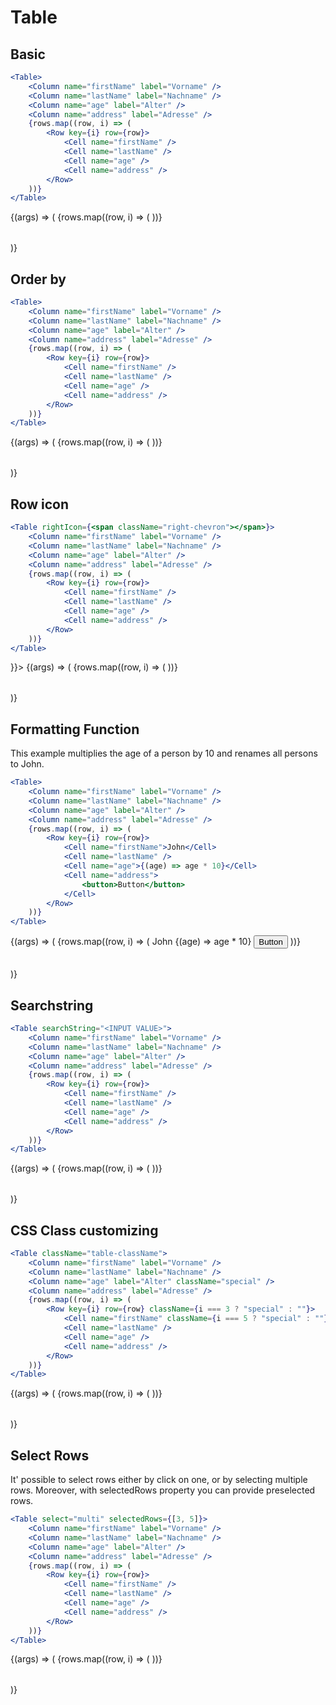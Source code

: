 

<Meta title="Components/Table" component={Table} />

# Table

## Basic

```jsx
<Table>
	<Column name="firstName" label="Vorname" />
	<Column name="lastName" label="Nachname" />
	<Column name="age" label="Alter" />
	<Column name="address" label="Adresse" />
	{rows.map((row, i) => (
		<Row key={i} row={row}>
			<Cell name="firstName" />
			<Cell name="lastName" />
			<Cell name="age" />
			<Cell name="address" />
		</Row>
	))}
</Table>
```

<Canvas>
	<Story name="Basic" args={{}}>
		{(args) => (
			<Table {...args}>
				<Column name="firstName" label="Vorname" />
				<Column name="lastName" label="Nachname" />
				<Column name="age" label="Alter" />
				<Column name="address" label="Adresse" />
				{rows.map((row, i) => (
					<Row key={i} row={row}>
						<Cell name="firstName" />
						<Cell name="lastName" />
						<Cell name="age" />
						<Cell name="address" />
					</Row>
				))}
			</Table>
		)}
	</Story>
</Canvas>

## Order by

```jsx
<Table>
	<Column name="firstName" label="Vorname" />
	<Column name="lastName" label="Nachname" />
	<Column name="age" label="Alter" />
	<Column name="address" label="Adresse" />
	{rows.map((row, i) => (
		<Row key={i} row={row}>
			<Cell name="firstName" />
			<Cell name="lastName" />
			<Cell name="age" />
			<Cell name="address" />
		</Row>
	))}
</Table>
```

<Canvas>
	<Story name="Order by" args={{}}>
		{(args) => (
			<Table {...args}>
				<Column name="firstName" label="Vorname" sortable />
				<Column name="lastName" label="Nachname" />
				<Column name="age" label="Alter" sortable />
				<Column name="address" label="Adresse" />
				{rows.map((row, i) => (
					<Row key={i} row={row}>
						<Cell name="firstName" />
						<Cell name="lastName" />
						<Cell name="age" />
						<Cell name="address" />
					</Row>
				))}
			</Table>
		)}
	</Story>
</Canvas>

## Row icon

```jsx
<Table rightIcon={<span className="right-chevron"></span>}>
	<Column name="firstName" label="Vorname" />
	<Column name="lastName" label="Nachname" />
	<Column name="age" label="Alter" />
	<Column name="address" label="Adresse" />
	{rows.map((row, i) => (
		<Row key={i} row={row}>
			<Cell name="firstName" />
			<Cell name="lastName" />
			<Cell name="age" />
			<Cell name="address" />
		</Row>
	))}
</Table>
```

<Canvas>
	<Story
		name="Row Icon"
		args={{
			rightIcon: <span className="right-chevron"></span>
		}}>
		{(args) => (
			<Table {...args}>
				<Column name="firstName" label="Vorname" />
				<Column name="lastName" label="Nachname" />
				<Column name="age" label="Alter" />
				<Column name="address" label="Adresse" />
				{rows.map((row, i) => (
					<Row key={i} row={row}>
						<Cell name="firstName" />
						<Cell name="lastName" />
						<Cell name="age" />
						<Cell name="address" />
					</Row>
				))}
			</Table>
		)}
	</Story>
</Canvas>

## Formatting Function

This example multiplies the age of a person by 10 and renames all persons to John.

```jsx
<Table>
	<Column name="firstName" label="Vorname" />
	<Column name="lastName" label="Nachname" />
	<Column name="age" label="Alter" />
	<Column name="address" label="Adresse" />
	{rows.map((row, i) => (
		<Row key={i} row={row}>
			<Cell name="firstName">John</Cell>
			<Cell name="lastName" />
			<Cell name="age">{(age) => age * 10}</Cell>
			<Cell name="address">
				<button>Button</button>
			</Cell>
		</Row>
	))}
</Table>
```

<Canvas>
	<Story name="Formatting Function" args={{}}>
		{(args) => (
			<Table {...args}>
				<Column name="firstName" label="Vorname" />
				<Column name="lastName" label="Nachname" />
				<Column name="age" label="Alter" />
				<Column name="address" label="Adresse" />
				{rows.map((row, i) => (
					<Row key={i} row={row}>
						<Cell name="firstName">John</Cell>
						<Cell name="lastName" />
						<Cell name="age">{(age) => age * 10}</Cell>
						<Cell name="address">
							<button>Button</button>
						</Cell>
					</Row>
				))}
			</Table>
		)}
	</Story>
</Canvas>

## Searchstring

```jsx
<Table searchString="<INPUT VALUE>">
	<Column name="firstName" label="Vorname" />
	<Column name="lastName" label="Nachname" />
	<Column name="age" label="Alter" />
	<Column name="address" label="Adresse" />
	{rows.map((row, i) => (
		<Row key={i} row={row}>
			<Cell name="firstName" />
			<Cell name="lastName" />
			<Cell name="age" />
			<Cell name="address" />
		</Row>
	))}
</Table>
```

<Canvas>
	<Story
		name="Searchstring"
		args={{
			select: "click",
			rows,
			searchString: rows[0].firstName,
			selectedRows: [1, 2]
		}}>
		{(args) => (
			<Table {...args}>
				<Column name="firstName" label="Vorname" sortable />
				<Column name="lastName" label="Nachname" />
				<Column name="age" label="Alter" sortable />
				<Column name="address" label="Adresse" />
				{rows.map((row, i) => (
					<Row key={i} row={row}>
						<Cell name="firstName" />
						<Cell name="lastName" />
						<Cell name="age" />
						<Cell name="address" />
					</Row>
				))}
			</Table>
		)}
	</Story>
</Canvas>

## CSS Class customizing

```jsx
<Table className="table-className">
	<Column name="firstName" label="Vorname" />
	<Column name="lastName" label="Nachname" />
	<Column name="age" label="Alter" className="special" />
	<Column name="address" label="Adresse" />
	{rows.map((row, i) => (
		<Row key={i} row={row} className={i === 3 ? "special" : ""}>
			<Cell name="firstName" className={i === 5 ? "special" : ""} />
			<Cell name="lastName" />
			<Cell name="age" />
			<Cell name="address" />
		</Row>
	))}
</Table>
```

<Canvas>
	<Story
		name="CSS class customizing"
		args={{
			className: "table-className"
		}}>
		{(args) => (
			<Table {...args}>
				<Column name="firstName" label="Vorname" />
				<Column name="lastName" label="Nachname" />
				<Column name="age" label="Alter" className="special" />
				<Column name="address" label="Adresse" />
				{rows.map((row, i) => (
					<Row key={i} row={row} className={i === 3 ? "special" : ""}>
						<Cell name="firstName" className={i === 5 ? "special" : ""} />
						<Cell name="lastName" />
						<Cell name="age" />
						<Cell name="address" />
					</Row>
				))}
			</Table>
		)}
	</Story>
</Canvas>

## Select Rows

It' possible to select rows either by click on one, or by selecting multiple rows. Moreover, with selectedRows property you can provide preselected rows.

```jsx
<Table select="multi" selectedRows={[3, 5]}>
	<Column name="firstName" label="Vorname" />
	<Column name="lastName" label="Nachname" />
	<Column name="age" label="Alter" />
	<Column name="address" label="Adresse" />
	{rows.map((row, i) => (
		<Row key={i} row={row}>
			<Cell name="firstName" />
			<Cell name="lastName" />
			<Cell name="age" />
			<Cell name="address" />
		</Row>
	))}
</Table>
```

<Canvas>
	<Story name="Select Rows" args={{ select: "multi", selectedRows: [3, 5] }}>
		{(args) => (
			<Table {...args}>
				<Column name="firstName" label="Vorname" />
				<Column name="lastName" label="Nachname" />
				<Column name="age" label="Alter" />
				<Column name="address" label="Adresse" />
				{rows.map((row, i) => (
					<Row key={i} row={row}>
						<Cell name="firstName" />
						<Cell name="lastName" />
						<Cell name="age" />
						<Cell name="address" />
					</Row>
				))}
			</Table>
		)}
	</Story>
</Canvas>
